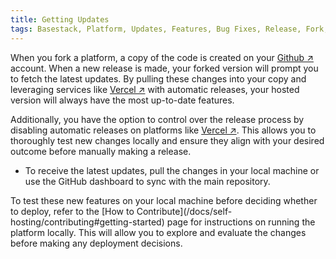 ```yaml
---
title: Getting Updates
tags: Basestack, Platform, Updates, Features, Bug Fixes, Release, Fork, Github, Vercel, Automatic Releases, Local Machine, Deployment, Testing
---
```


When you fork a platform, a copy of the code is created on your [Github ↗](https://github.com/?ref=basestack.co) account. When a new release is made, your forked version will prompt you to fetch the latest updates. By pulling these changes into your copy and leveraging services like [Vercel ↗](https://vercel.com/) with automatic releases, your hosted version will always have the most up-to-date features.

Additionally, you have the option to control over the release process by disabling automatic releases on platforms like [Vercel ↗](https://vercel.com/?ref=basestack.co). This allows you to thoroughly test new changes locally and ensure they align with your desired outcome before manually making a release.

- To receive the latest updates, pull the changes in your local machine or use the GitHub dashboard to sync with the main repository.

<Callout type="info">
  To test these new features on your local machine before deciding whether to
  deploy, refer to the [How to Contribute](/docs/self-hosting/contributing#getting-started) page
  for instructions on running the platform locally. This will allow you to
  explore and evaluate the changes before making any deployment decisions.
</Callout>
